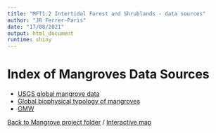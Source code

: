 ```yaml
---
title: "MFT1.2 Intertidal Forest and Shrublands - data sources"
author: "JR Ferrer-Paris"
date: "17/08/2021"
output: html_document
runtime: shiny
---
```


# Index of Mangroves Data Sources

* [USGS global mangrove data](/MangrovesData/USGS-global-mangrove.Rmd)
* [Global biophysical typology of mangroves](/MangrovesData/WCMC-mangrove-types.md)
* [GMW](/MangrovesData/WCMC-mangrove-GMW.md)

[Back to Mangrove project folder](/Mangroves/) / [Interactive map](/MangrovesMap/)